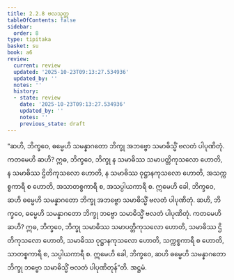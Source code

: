 ```yaml
---
title: 2.2.8 ဗလသုတ္တ
tableOfContents: false
sidebar:
  order: 8
type: tipitaka
basket: su
book: a6
review:
  current: review
  updated: '2025-10-23T09:13:27.534936'
  updated_by: ''
  notes: ''
  history:
  - state: review
    date: '2025-10-23T09:13:27.534936'
    updated_by: ''
    notes: ''
    previous_state: draft
---
```



<ReviewStatus review={frontmatter.review} showDetails={true} />

<HypothesisAnnotation frontmatter={frontmatter} />

<DynamicBreadcrumb />

<Division number="72" book="a6" e="ch" v="16" p="373">

<Paragraph number="641" book="a6">
“ဆဟိ, ဘိက္ခဝေ, ဓမ္မေဟိ သမန္နာဂတော ဘိက္ခု အဘဗ္ဗော သမာဓိသ္မိံ ဗလတံ ပါပုဏိတုံ. ကတမေဟိ ဆဟိ? ဣဓ, ဘိက္ခဝေ, ဘိက္ခု န သမာဓိဿ သမာပတ္တိကုသလော ဟောတိ, န သမာဓိဿ ဌိတိကုသလော ဟောတိ, န သမာဓိဿ ဝုဋ္ဌာနကုသလော ဟောတိ, အသက္ကစ္စကာရီ စ ဟောတိ, အသာတစ္စကာရီ စ, အသပ္ပါယကာရီ စ. ဣမေဟိ ခေါ, ဘိက္ခဝေ, ဆဟိ ဓမ္မေဟိ သမန္နာဂတော ဘိက္ခု အဘဗ္ဗော သမာဓိသ္မိံ ဗလတံ ပါပုဏိတုံ.
</Paragraph>

<Paragraph number="642" book="a6">
ဆဟိ, ဘိက္ခဝေ, ဓမ္မေဟိ သမန္နာဂတော ဘိက္ခု ဘဗ္ဗော သမာဓိသ္မိံ ဗလတံ ပါပုဏိတုံ. ကတမေဟိ ဆဟိ? ဣဓ, ဘိက္ခဝေ, ဘိက္ခု သမာဓိဿ သမာပတ္တိကုသလော ဟောတိ, သမာဓိဿ ဌိတိကုသလော ဟောတိ, သမာဓိဿ ဝုဋ္ဌာနကုသလော ဟောတိ, သက္ကစ္စကာရီ စ ဟောတိ, သာတစ္စကာရီ စ, သပ္ပါယကာရီ စ. ဣမေဟိ ခေါ, ဘိက္ခဝေ, ဆဟိ ဓမ္မေဟိ သမန္နာဂတော ဘိက္ခု ဘဗ္ဗော သမာဓိသ္မိံ ဗလတံ ပါပုဏိတုန်”တိ.

</Paragraph>
</Division>

<Paragraph number="643" type="center" book="a6">
အဋ္ဌမံ.
</Paragraph>